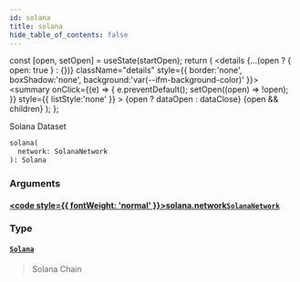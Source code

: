 ```yaml
---
id: solana
title: solana
hide_table_of_contents: false
---
```







  const [open, setOpen] = useState(startOpen);
  return (
    <details {...(open ? { open: true } : {})} className="details" style={{ border:'none', boxShadow:'none', background:'var(--ifm-background-color)' }}>
      <summary
        onClick={(e) => {
          e.preventDefault();
          setOpen((open) => !open);
        }}
        style={{ listStyle:'none' }}
      >
      {open ? dataOpen : dataClose}
      </summary>
      {open && children}
    </details>
  );
};








Solana Dataset


```graphql
solana(
  network: SolanaNetwork
): Solana
```




### Arguments

#### [<code style={{ fontWeight: 'normal' }}>solana.<b>network</b></code>](#)<Bullet />[`SolanaNetwork`](/docs/graphql-reference/enums/solana-network) <Badge class="badge badge--secondary" text="enum"/> 
> 
> 
> 
> 

### Type

#### [`Solana`](/docs/graphql-reference/objects/solana) <Badge class="badge badge--secondary" text="object"/> 
> 
> 
> Solana Chain
> 



